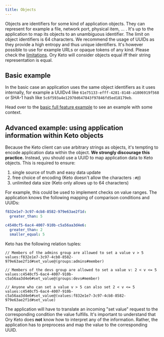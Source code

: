 ```yaml
---
title: Objects
---
```


Objects are identifiers for some kind of application objects. They can represent for example a file, network port, physical item,
... . It's up to the application to map its objects to an unambiguous identifier. The limit on object identifiers is 64
characters. We recommend the usage of UUIDs as they provide a high entropy and thus unique identifiers. It's however possible to
use for example URLs or opaque tokens of any kind. Please check the
[limitations](#advanced-example-using-application-information-within-keto-objects). Ory Keto will consider objects equal iff their
string representation is equal.

## Basic example

In the basic case an application uses the same object identifiers as it uses internally, for example a UUIDv4 like
`61e75133-efff-4281-8148-a1806919f568` or SHA-1 hash like `5c6f593a4e12970d647843f97846fd5ed18179eb`.

Head over to the [basic full feature example](../examples/olymp-file-sharing.mdx) to see an example with some context.

## Advanced example: using application information within Keto objects

Because the Keto client can use arbitrary strings as objects, it's tempting to encode application data within the object. **We
strongly discourage this practice.** Instead, you should use a UUID to map application data to Keto objects. This is required to
ensure:

1. single source of truth and easy data update
2. free choice of encoding (Keto doesn't allow the characters `:#@`)
3. unlimited data size (Keto only allows up to 64 characters)

For example, this could be used to implement checks on value ranges. The application knows the following mapping of comparison
conditions and UUIDs:

```yml
f832e1e7-3c97-4cb8-8582-979e63ae2f1d:
  greater_than: 5

c4540cf5-6ac4-4007-910b-c5a56aa3d4e6:
  greater_than: 2
  smaller_equal: 5
```

Keto has the following relation tuples:

```keto-relation-tuples
// Members of the admins group are allowed to set a value v > 5
values:f832e1e7-3c97-4cb8-8582-979e63ae2f1d#set_value@(groups:admins#member)

// Members of the devs group are allowed to set a value v: 2 < v <= 5
values:c4540cf5-6ac4-4007-910b-c5a56aa3d4e6#set_value@(groups:devs#member)

// Anyone who can set a value v > 5 can also set 2 < v <= 5
values:c4540cf5-6ac4-4007-910b-c5a56aa3d4e6#set_value@(values:f832e1e7-3c97-4cb8-8582-979e63ae2f1d#set_value)
```

The application will have to translate an incoming "set value" request to the corresponding condition the value fulfills. It's
important to understand that Ory Keto does **not** know how to interpret any of the information. Rather, the application has to
preprocess and map the value to the corresponding UUID.
